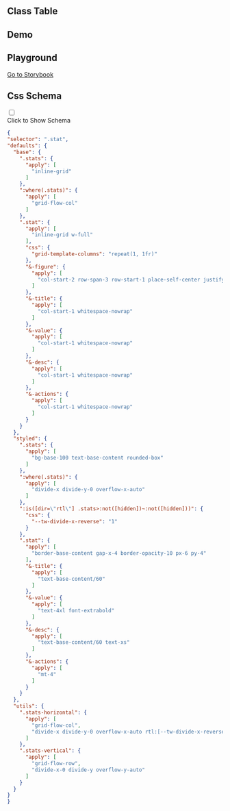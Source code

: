 
## Class Table

<CssTable name="stat" />

## Demo

<Demo></Demo>

## Playground

[Go to Storybook](https://story.ui.icebreaker.top/?path=/docs/data-display-stat--docs)

## Css Schema
<div className="collapse">
<input type="checkbox" /> 
<div class="collapse-title px-0">
<span class="btn">Click to Show Schema</span>
</div>
<div class="collapse-content"> 

```json
{
"selector": ".stat",
"defaults": {
  "base": {
    ".stats": {
      "apply": [
        "inline-grid"
      ]
    },
    ":where(.stats)": {
      "apply": [
        "grid-flow-col"
      ]
    },
    ".stat": {
      "apply": [
        "inline-grid w-full"
      ],
      "css": {
        "grid-template-columns": "repeat(1, 1fr)"
      },
      "&-figure": {
        "apply": [
          "col-start-2 row-span-3 row-start-1 place-self-center justify-self-end"
        ]
      },
      "&-title": {
        "apply": [
          "col-start-1 whitespace-nowrap"
        ]
      },
      "&-value": {
        "apply": [
          "col-start-1 whitespace-nowrap"
        ]
      },
      "&-desc": {
        "apply": [
          "col-start-1 whitespace-nowrap"
        ]
      },
      "&-actions": {
        "apply": [
          "col-start-1 whitespace-nowrap"
        ]
      }
    }
  },
  "styled": {
    ".stats": {
      "apply": [
        "bg-base-100 text-base-content rounded-box"
      ]
    },
    ":where(.stats)": {
      "apply": [
        "divide-x divide-y-0 overflow-x-auto"
      ]
    },
    ":is([dir=\"rtl\"] .stats>:not([hidden])~:not([hidden]))": {
      "css": {
        "--tw-divide-x-reverse": "1"
      }
    },
    ".stat": {
      "apply": [
        "border-base-content gap-x-4 border-opacity-10 px-6 py-4"
      ],
      "&-title": {
        "apply": [
          "text-base-content/60"
        ]
      },
      "&-value": {
        "apply": [
          "text-4xl font-extrabold"
        ]
      },
      "&-desc": {
        "apply": [
          "text-base-content/60 text-xs"
        ]
      },
      "&-actions": {
        "apply": [
          "mt-4"
        ]
      }
    }
  },
  "utils": {
    ".stats-horizontal": {
      "apply": [
        "grid-flow-col",
        "divide-x divide-y-0 overflow-x-auto rtl:[--tw-divide-x-reverse:1]"
      ]
    },
    ".stats-vertical": {
      "apply": [
        "grid-flow-row",
        "divide-x-0 divide-y overflow-y-auto"
      ]
    }
  }
}
}
```

</div>
</div>